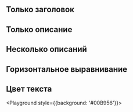 

<Playground>
    <TitleDescriptionBox
        title="Интернет"
        description="При подключении тарифа на вашем счёте должна быть сумма, достаточная для списания абонентской платы за месяц и дополнительных услуг, указанных в заявке."
    />
</Playground>

## Только заголовок

<Playground>
    <TitleDescriptionBox
        title="Интернет"
    />
</Playground>

## Только описание

<Playground>
    <TitleDescriptionBox
        description="При подключении тарифа на вашем счёте должна быть сумма, достаточная для списания абонентской платы за месяц и дополнительных услуг, указанных в заявке."
    />
</Playground>

## Несколько описаний

<Playground>
    <TitleDescriptionBox
        title="Интернет"
        description="При подключении тарифа на вашем счёте должна быть сумма, достаточная для списания абонентской платы за месяц и дополнительных услуг, указанных в заявке."
    />
    <TitleDescriptionBox
        description="При подключении тарифа на вашем счёте должна быть сумма, достаточная для списания абонентской платы за месяц и дополнительных услуг, указанных в заявке."
    />
    <TitleDescriptionBox
        description="При подключении тарифа на вашем счёте должна быть сумма, достаточная для списания абонентской платы за месяц и дополнительных услуг, указанных в заявке."
    />
</Playground>

## Горизонтальное выравнивание

<Playground>
    <TitleDescriptionBox
        title="Интернет"
        description="При подключении тарифа на вашем счёте должна быть сумма, достаточная для списания абонентской платы за месяц и дополнительных услуг, указанных в заявке."
        hAlign="center"
    />
</Playground>

## Цвет текста

<Playground style={{background: '#00B956'}}>
    <TitleDescriptionBox
        title="Интернет"
        description="При подключении тарифа на вашем счёте должна быть сумма, достаточная для списания абонентской платы за месяц и дополнительных услуг, указанных в заявке."
        textColor="white"
    />
</Playground>
